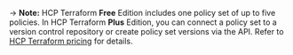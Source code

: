 -> **Note:** HCP Terraform **Free** Edition includes one policy set of up to five policies. In HCP Terraform **Plus** Edition, you can connect a policy set to a version control repository or create policy set versions via the API. Refer to [HCP Terraform pricing](https://www.hashicorp.com/products/terraform/pricing) for details.